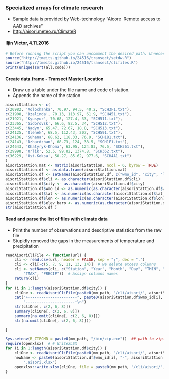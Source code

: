 ### Specialized arrays for climate research
  + Sample data is provided by Web-technology "Aicore  Remote access to AAD archives"
  + <http://aisori.meteo.ru/ClimateR>

#### Iljin Victor, 4.11.2016
```r
# Before running the script you can uncomment the desired path. Unnecessary comment
source("http://tmeits.github.io/24516/transect/setdw.R")
source("http://tmeits.github.io/24516/transect/clifiles.R")
print(unique(sort(all.code))) 
```
####  Create data.frame - Transect Master Location
  + Draw up a table under the file name and code of station. 
  + Appends the name of the station
```r

aisoriStattion <- c(
c(20982, 'Volochanka', 70.97, 94.5, 40.2, "SCH3F1.txt"),
c(21908, 'Dzalinda', 70.13, 113.97, 61.9, "SCH451.txt"), 
c(21921, 'Kyusyur', 70.68, 127.4, 33, "SCH511.txt"),
c(23365, 'Sidorovsk', 66.6, 82.5, 34, "SCH512.txt"), 
c(23445, 'Nadym', 65.47, 72.67, 18.8, "SCH513.txt"),
c(24125, 'Olenek', 68.5, 112.43, 207, "SCH591.txt"),
c(24136, 'Suhana', 68.62, 118.33, 76.9, "SCH181.txt"), 
c(24143, 'Dzhardzhan', 68.73, 124, 38.5, "SCH1F1.txt"),  
c(24643, 'Khatyryk-Khoma', 63.95, 124.83, 76.5, "SCH361.txt"),
c(29998, 'Orlik', 52.5, 99.82, 1374.8, "SCH362.txt"),
c(36229, 'Ust-Koksa', 50.27, 85.62, 977.6, "SCH4A1.txt")
)
aisoriStattion.mat <- matrix(aisoriStattion, ncol = 6, byrow = TRUE)
aisoriStattion.df <- as.data.frame(aisoriStattion.mat)
aisoriStattion.df <- setNames(aisoriStattion.df, c("wmo_id", "city", "lat", "lon", "elev_baro", "cli"))
aisoriStattion.df$cli <- as.character(aisoriStattion.df$cli)
aisoriStattion.df$city <- as.character(aisoriStattion.df$city)
aisoriStattion.df$wmo_id <- as.numeric(as.character(aisoriStattion.df$wmo_id))
aisoriStattion.df$lat <- as.numeric(as.character(aisoriStattion.df$lat))
aisoriStattion.df$lon <- as.numeric(as.character(aisoriStattion.df$lon))
aisoriStattion.df$elev_baro <- as.numeric(as.character(aisoriStattion.df$elev_baro))
str(aisoriStattion.df )

```
#### Read and parse the list of files with climate data
  +  Print the number of observations and descriptive statistics from the raw file
  +  Stupidly removed the gaps in the measurements of temperature and precipitation
```r
readAisoriCliFile <- function(url) {
    cli <- read.csv(url, header = FALSE, sep = ";", dec = ".")
    cli <- cli[-c(5, 7, 9, 11, 13, 14)]  # we delete excess columns
    cli <- setNames(cli, c("Station", "Year", "Month", "Day", "TMIN", "TMEAN",
        "TMAX", "PRECIP"))  # Assign columns names
    return(cli)
}
for (i in 1:length(aisoriStattion.df$city)) {
    cliOne <- readAisoriCliFile(paste0(mm_path, "/cli/aisori/", aisoriStattion.df$cli[i]))
    cat("+----------------------", paste0(aisoriStattion.df$wmo_id[i], "-", aisoriStattion.df$city[i]), 
        "----------------------+\n")
    str(cliOne[, c(2, 6, 8)])
    summary(cliOne[, c(2, 6, 8)])
    summary(na.omit(cliOne[, c(2, 6, 8)]))
    str(na.omit(cliOne[, c(2, 6, 8)]))
    
}
```
```r
Sys.setenv(R_ZIPCMD = paste0(mm_path, "/bin/zip.exe"))  ## path to zip.exe
require(openxlsx)  # # WriteXLSX
for (i in 1:length(aisoriStattion.df$city)) {
    cliOne <- readAisoriCliFile(paste0(mm_path, "/cli/aisori/", aisoriStattion.df$cli[i]))
    newName <- paste0(aisoriStattion.df$wmo_id[i], "-", aisoriStattion.df$city[i], 
        ".aisori.xlsx")
    openxlsx::write.xlsx(cliOne, file = paste0(mm_path, "/cli/aisori/", newName))
}

```

















